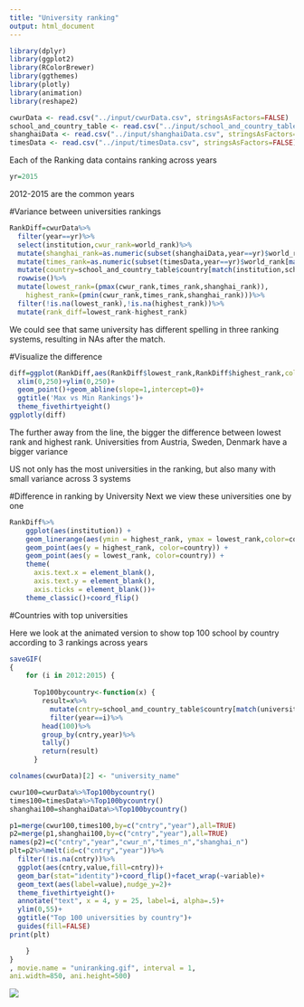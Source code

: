 ```yaml
---
title: "University ranking"
output: html_document
---
```

```r
library(dplyr)
library(ggplot2)
library(RColorBrewer)
library(ggthemes)
library(plotly)
library(animation)
library(reshape2)
```


```r

cwurData <- read.csv("../input/cwurData.csv", stringsAsFactors=FALSE)
school_and_country_table <- read.csv("../input/school_and_country_table.csv", stringsAsFactors=FALSE)
shanghaiData <- read.csv("../input/shanghaiData.csv", stringsAsFactors=FALSE)
timesData <- read.csv("../input/timesData.csv", stringsAsFactors=FALSE)

```

Each of the Ranking data contains ranking across years
```r
yr=2015
```

2012-2015 are the common years

#Variance between universities rankings
```r
RankDiff=cwurData%>%
  filter(year==yr)%>%
  select(institution,cwur_rank=world_rank)%>%
  mutate(shanghai_rank=as.numeric(subset(shanghaiData,year==yr)$world_rank[match(institution,shanghaiData$university_name)]))%>%
  mutate(times_rank=as.numeric(subset(timesData,year==yr)$world_rank[match(institution,timesData$university_name)]))%>%
  mutate(country=school_and_country_table$country[match(institution,school_and_country_table$school_name)])%>%
  rowwise()%>%
  mutate(lowest_rank=(pmax(cwur_rank,times_rank,shanghai_rank)),
    highest_rank=(pmin(cwur_rank,times_rank,shanghai_rank)))%>%
  filter(!is.na(lowest_rank),!is.na(highest_rank))%>%
  mutate(rank_diff=lowest_rank-highest_rank)
```

We could see that same university has different spelling in three ranking systems, resulting in NAs after the match.

#Visualize the difference

```r
diff=ggplot(RankDiff,aes(RankDiff$lowest_rank,RankDiff$highest_rank,color=country))+
  xlim(0,250)+ylim(0,250)+
  geom_point()+geom_abline(slope=1,intercept=0)+
  ggtitle('Max vs Min Rankings')+
  theme_fivethirtyeight()
ggplotly(diff)
```

The further away from the line, the bigger the difference between lowest rank and highest rank. Universities from Austria, Sweden, Denmark have a bigger variance

US not only has the most universities in the ranking, but also many with small variance across 3 systems

#Difference in ranking by University
Next we view these universities one by one 
```r
RankDiff%>%
    ggplot(aes(institution)) +
    geom_linerange(aes(ymin = highest_rank, ymax = lowest_rank,color=country)) + 
    geom_point(aes(y = highest_rank, color=country)) +
    geom_point(aes(y = lowest_rank, color=country)) + 
    theme(
      axis.text.x = element_blank(),
      axis.text.y = element_blank(),
      axis.ticks = element_blank())+
    theme_classic()+coord_flip()
```

#Countries with top universities

Here we look at the animated version to show top 100 school by country according to 3 rankings across years
```r
saveGIF(
{
    for (i in 2012:2015) {
   
      Top100bycountry<-function(x) {
        result=x%>%
          mutate(cntry=school_and_country_table$country[match(university_name,school_and_country_table$school_name)])%>%
          filter(year==i)%>%
        head(100)%>%
        group_by(cntry,year)%>%
        tally()
        return(result)
      }

colnames(cwurData)[2] <- "university_name"

cwur100=cwurData%>%Top100bycountry()
times100=timesData%>%Top100bycountry()
shanghai100=shanghaiData%>%Top100bycountry()

p1=merge(cwur100,times100,by=c("cntry","year"),all=TRUE)
p2=merge(p1,shanghai100,by=c("cntry","year"),all=TRUE)
names(p2)=c("cntry","year","cwur_n","times_n","shanghai_n")
plt=p2%>%melt(id=c("cntry","year"))%>%
  filter(!is.na(cntry))%>%
  ggplot(aes(cntry,value,fill=cntry))+
  geom_bar(stat="identity")+coord_flip()+facet_wrap(~variable)+
  geom_text(aes(label=value),nudge_y=2)+
  theme_fivethirtyeight()+
  annotate("text", x = 4, y = 25, label=i, alpha=.5)+
  ylim(0,55)+
  ggtitle("Top 100 universities by country")+
  guides(fill=FALSE)
print(plt)

    }
}
, movie.name = "uniranking.gif", interval = 1,
ani.width=850, ani.height=500)
```
![](uniranking.gif)


